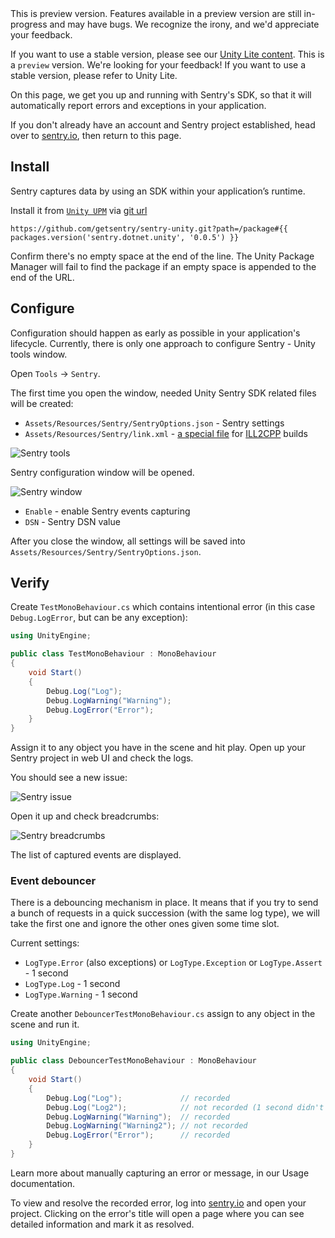 <Note>
This is preview version. Features available in a preview version are still in-progress and may have bugs. We recognize the irony, and we'd appreciate your feedback.

If you want to use a stable version, please see our [Unity Lite content](/platforms/unity/unity-lite/).
This is a `preview` version. We're looking for your feedback! If you want to use a stable version, please refer to <Link to="/platforms/unity/unity-lite/">Unity Lite</Link>.

</Note>

On this page, we get you up and running with Sentry's SDK, so that it will automatically report errors and exceptions in your application.

<Note>

If you don't already have an account and Sentry project established, head over to [sentry.io](https://sentry.io/signup/), then return to this page.

</Note>

<PlatformContent includePath="framework-list" />

## Install

Sentry captures data by using an SDK within your application’s runtime. 

Install it from [`Unity UPM`](https://docs.unity3d.com/Manual/upm-ui.html) via [git url](https://docs.unity3d.com/Manual/upm-ui.html)

```
https://github.com/getsentry/sentry-unity.git?path=/package#{{ packages.version('sentry.dotnet.unity', '0.0.5') }}
```

<Note>

Confirm there's no empty space at the end of the line. The Unity Package Manager will fail to find the package if an empty space is appended to the end of the URL.

</Note>

## Configure

Configuration should happen as early as possible in your application's lifecycle. Currently, there is only one approach to configure Sentry - Unity tools window.

Open `Tools` -> `Sentry`. 

The first time you open the window, needed Unity Sentry SDK related files will be created: 

* `Assets/Resources/Sentry/SentryOptions.json` - Sentry settings
* `Assets/Resources/Sentry/link.xml` - [a special file](https://docs.unity3d.com/Manual/ManagedCodeStripping.html) for [ILL2CPP](https://docs.unity3d.com/Manual/IL2CPP.html) builds

![Sentry tools](tools_sentry.png)

Sentry configuration window will be opened.

![Sentry window](sentry_window.png)

* `Enable` - enable Sentry events capturing
* `DSN` - Sentry DSN value

After you close the window, all settings will be saved into `Assets/Resources/Sentry/SentryOptions.json`.

## Verify

Create `TestMonoBehaviour.cs` which contains intentional error (in this case `Debug.LogError`, but can be any exception):

```csharp
using UnityEngine;

public class TestMonoBehaviour : MonoBehaviour
{
    void Start()
    {
        Debug.Log("Log");
        Debug.LogWarning("Warning");
        Debug.LogError("Error");
    }
}
```

Assign it to any object you have in the scene and hit play. Open up your Sentry project in web UI and check the logs. 

You should see a new issue:

![Sentry issue](sentry_issue.png)

Open it up and check breadcrumbs:

![Sentry breadcrumbs](sentry_breadcrumbs.png)

The list of captured events are displayed.

### Event debouncer

There is a debouncing mechanism in place. It means that if you try to send a bunch of requests in a quick succession (with the same log type), we will take the first one and ignore the other ones given some time slot.

Current settings:

* `LogType.Error` (also exceptions) or `LogType.Exception` or `LogType.Assert` - 1 second
* `LogType.Log` - 1 second
* `LogType.Warning` - 1 second

Create another `DebouncerTestMonoBehaviour.cs` assign to any object in the scene and run it.

```csharp
using UnityEngine;

public class DebouncerTestMonoBehaviour : MonoBehaviour
{
    void Start()
    {
        Debug.Log("Log");             // recorded
        Debug.Log("Log2");            // not recorded (1 second didn't expire from the previous call)
        Debug.LogWarning("Warning");  // recorded
        Debug.LogWarning("Warning2"); // not recorded
        Debug.LogError("Error");      // recorded
    }
}
```

<Note>

Learn more about manually capturing an error or message, in our <PlatformLink to="/enriching-events/breadcrumbs/">Usage documentation</PlatformLink>.

</Note>

To view and resolve the recorded error, log into [sentry.io](https://sentry.io) and open your project. Clicking on the error's title will open a page where you can see detailed information and mark it as resolved.
